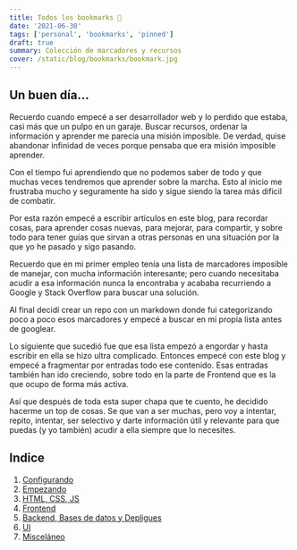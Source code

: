 ```yaml
---
title: Todos los bookmarks 🔖
date: '2021-06-30'
tags: ['personal', 'bookmarks', 'pinned']
draft: true
summary: Colección de marcadores y recursos
cover: /static/blog/bookmarks/bookmark.jpg
---
```


<section>

## Un buen día...

Recuerdo cuando empecé a ser desarrollador web y lo perdido que estaba, casi más que un pulpo en un garaje. Buscar recursos, ordenar la información y aprender me parecia una misión imposible. De verdad, quise abandonar infinidad de veces porque pensaba que era misión imposible aprender.

Con el tiempo fui aprendiendo que no podemos saber de todo y que muchas veces tendremos que aprender sobre la marcha. Esto al inicio me frustraba mucho y seguramente ha sido y sigue siendo la tarea más dificil de combatir.

Por esta razón empecé a escribir artículos en este blog, para recordar cosas, para aprender cosas nuevas, para mejorar, para compartir, y sobre todo para tener guías que sirvan a otras personas en una situación por la que yo he pasado y sigo pasando.

Recuerdo que en mi primer empleo tenía una lista de marcadores imposible de manejar, con mucha información interesante; pero cuando necesitaba acudir a esa información nunca la encontraba y acababa recurriendo a Google y Stack Overflow para buscar una solución.

Al final decidí crear un repo con un markdown donde fui categorizando poco a poco esos marcadores y empecé a buscar en mi propia lista antes de googlear.

Lo siguiente que sucedió fue que esa lista empezó a engordar y hasta escribir en ella se hizo ultra complicado. Entonces empecé con este blog y empecé a fragmentar por entradas todo ese contenido. Esas entradas también han ido creciendo, sobre todo en la parte de Frontend que es la que ocupo de forma más activa.

Así que después de toda esta super chapa que te cuento, he decidido hacerme un top de cosas. Se que van a ser muchas, pero voy a intentar, repito, intentar, ser selectivo y darte información útil y relevante para que puedas (y yo también) acudir a ella siempre que lo necesites.

## Indice

1. [Configurando](/blog/bookmarks/configurando)
2. [Empezando](/blog/bookmarks/empezando)
3. [HTML, CSS, JS](/blog/bookmarks/html-css-js)
4. [Frontend](/blog/bookmarks/frontend)
5. [Backend, Bases de datos y Depligues](/blog/bookmarks/backend)
6. [UI](/blog/bookmarks/ui)
7. [Misceláneo](/blog/bookmarks/miscelaneo)

</section>

